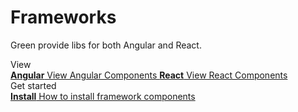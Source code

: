 
<Meta title="Frameworks" />

<style>{`
  .subheading {
    --mediumdark: '#999999';
    font-weight: 900;
    font-size: 13px;
    color: #999;
    letter-spacing: 6px;
    line-height: 24px;
    text-transform: uppercase;
    margin-bottom: 12px;
    margin-top: 40px;
  }

  .link-list {
    display: grid;
    grid-template-columns: 1fr;
    row-gap: 10px;
  }

  @media (min-width: 620px) {
    .link-list {
      row-gap: 20px;
      column-gap: 20px;
      grid-template-columns: 1fr 1fr;
    }
  }

  @media all and (-ms-high-contrast:none) {
  .link-list {
      display: -ms-grid;
      -ms-grid-columns: 1fr 1fr;
    }
  }

  .link-item {
    display: block;
    padding: 20px 30px 20px 15px;
    border: 1px solid var(--border-color);
    border-radius: 5px;
    transition: background 150ms ease-out, border 150ms ease-out, transform 150ms ease-out;
    color: var(--text-primary-color);
    display: flex;
    align-items: flex-start;
  }

  .link-item:hover {
    border-color: #1EA7FD50;
    transform: translate3d(0, -3px, 0);
    box-shadow: rgba(0, 0, 0, 0.08) 0 3px 10px 0;
  }

  .link-item:active {
    border-color: #1EA7FD;
    transform: translate3d(0, 0, 0);
  }

  .link-item strong {
    font-weight: 700;
    display: block;
    margin-bottom: 2px;
  }

  .link-item img {
    height: 40px;
    width: 40px;
    margin-right: 15px;
    flex: none;
  }

  .link-item span {
    font-size: 14px;
    line-height: 20px;
  }
`}</style>

# Frameworks

Green provide libs for both Angular and React.

<div className="subheading">View</div>

<div className="link-list">
  <a
    className="link-item"
    href="https://sebgroup.github.io/green/latest/angular/"
    target="_blank"
  >
    <span>
      <strong>Angular</strong>
      View Angular Components
    </span>
  </a>
  <a
    className="link-item"
    href="https://sebgroup.github.io/green/latest/react/"
    target="_blank"
  >
    <span>
      <strong>React</strong>
      View React Components
    </span>
  </a>
</div>

<div className="subheading">Get started</div>

<div className="link-list">
  <a
    className="link-item"
    href="./?path=/story/get-started-install--page"
    target="_self"
  >
    <span>
      <strong>Install</strong>
      How to install framework components
    </span>
  </a>
</div>
